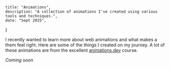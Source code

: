     title: "Animations",
    description: "A collection of animations I've created using various tools and techniques.",
    date: "Sept 2025",
}

I recently wanted to learn more about web animations and what makes a
them feel right. Here are some of the things I created on my journey. A
lot of these animations are from the excellent [animations.dev](https://animations.dev) course.

_Coming soon_
